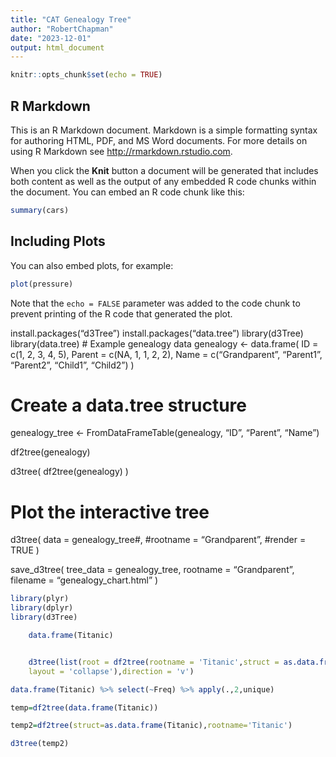 ```yaml
---
title: "CAT Genealogy Tree"
author: "RobertChapman"
date: "2023-12-01"
output: html_document
---
```


```r
knitr::opts_chunk$set(echo = TRUE)
```

## R Markdown

This is an R Markdown document. Markdown is a simple formatting syntax for authoring HTML, PDF, and MS Word documents. For more details on using R Markdown see <http://rmarkdown.rstudio.com>.

When you click the **Knit** button a document will be generated that includes both content as well as the output of any embedded R code chunks within the document. You can embed an R code chunk like this:

```r
summary(cars)
```

## Including Plots

You can also embed plots, for example:

```r
plot(pressure)
```

Note that the `echo = FALSE` parameter was added to the code chunk to prevent printing of the R code that generated the plot.


##############
install.packages("d3Tree")
install.packages("data.tree")
library(d3Tree)
library(data.tree)
# Example genealogy data
genealogy <- data.frame(
  ID = c(1, 2, 3, 4, 5),
  Parent = c(NA, 1, 1, 2, 2),
  Name = c("Grandparent", "Parent1", "Parent2", "Child1", "Child2")
)

# Create a data.tree structure
genealogy_tree <- FromDataFrameTable(genealogy, "ID", "Parent", "Name")

df2tree(genealogy)

d3tree(
df2tree(genealogy)
)


# Plot the interactive tree
d3tree(
  data = genealogy_tree#,
  #rootname = "Grandparent",
  #render = TRUE
)

save_d3tree(
  tree_data = genealogy_tree,
  rootname = "Grandparent",
  filename = "genealogy_chart.html"
)

```r

library(plyr)
library(dplyr)
library(d3Tree)

    data.frame(Titanic)


    d3tree(list(root = df2tree(rootname = 'Titanic',struct = as.data.frame(Titanic),toolTip = letters[1:5]),
    layout = 'collapse'),direction = 'v')

data.frame(Titanic) %>% select(~Freq) %>% apply(.,2,unique)

temp=df2tree(data.frame(Titanic))

temp2=df2tree(struct=as.data.frame(Titanic),rootname='Titanic')

d3tree(temp2)


```









